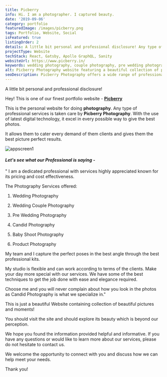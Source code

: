 ```yaml
---
title: Picberry
info: Hi. I am a photographer. I captured beauty.
date: '2019-09-06'
category: portfolio
featuredImage: /images/picberry.png
tags: Portfolio, Website, Social
isFeatured: true
listingOrder: 2
details: A little bit personal and professional disclosure! Any type of professional services is taken care by Picberry photography. With the use of latest digital technology, we excel in every possible way to give the best photos. My expertise and wide capabilities allow me to cater every demand of our clients and gives you the best picture-perfect results.
projectType: Website
techStack: React, Gatsby, Apollo GraphQL, Sanity
websiteUrl: https://www.picberry.in/
keywords: wedding photography, couple photography, pre wedding photography, candid photography, baby shoot photography, product photography, professional, pricing, cost-effectiveness, studio, flexible, client terms, techniques, elegance, Candid Photography, picture-perfect results, photography services.
alt: Picberry Photography website featuring a beautiful collection of professional photography.
seoDescription: Picberry Photography offers a wide range of professional photography services, including wedding photography, couple photography, pre wedding photography, candid photography, baby shoot photography, and product photography. With a flexible studio and cost-effective pricing, Picberry is dedicated to capturing picture-perfect results for its clients.
---
```


A little bit personal and professional disclosure!

Hey! This is one of our finest portfolio website - **[Picberry](https://www.picberry.in/)**

This is the personal website for doing **photography**.
Any type of professional services is taken care by **Picberry Photography**. With the use of latest digital technology, it excel in every possible way to give the best photos.

It allows them to cater every demand of them clients and gives them the best picture perfect results.

![appscreen1](../images/picberry-hero-01.png)

#### _Let's see what our Professional is saying -_

" I am a dedicated professional with services highly appreciated known for its pricing and cost effectiveness.

The Photography Services offered:

1. Wedding Photography

2. Wedding Couple Photography

3. Pre Wedding Photography

4. Candid Photography

5. Baby Shoot Photography

6. Product Photography

My team and I capture the perfect poses in the best angle through the best professional kits.

My studio is flexible and can work according to terms of the clients. Make your day more special with our services. We have some of the best techniques to get the job done with ease and elegance required.

Choose me and you will never complain about how you look in the photos as Candid Photography is what we specialize in."

This is just a beautiful Website containing collection of beautiful pictures and moments!

You should visit the site and should explore its beauty which is beyond our perception.

We hope you found the information provided helpful and informative. If you have any questions or would like to learn more about our services, please do not hesitate to contact us.

We welcome the opportunity to connect with you and discuss how we can help meet your needs.

Thank you!
